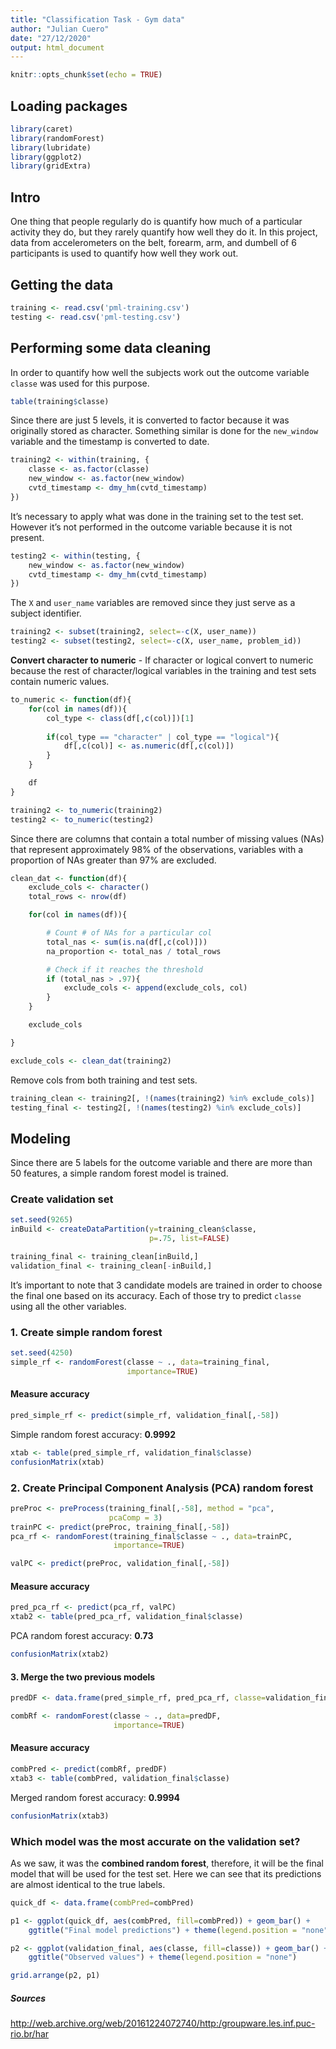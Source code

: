 ```yaml
---
title: "Classification Task - Gym data"
author: "Julian Cuero"
date: "27/12/2020"
output: html_document
---
```


```r
knitr::opts_chunk$set(echo = TRUE)
```

## Loading packages
```r
library(caret)
library(randomForest)
library(lubridate)
library(ggplot2)
library(gridExtra)
```

## Intro
One thing that people regularly do is quantify how much of a particular activity they do, but they rarely quantify how well they do it. In this project, data from accelerometers on the belt, forearm, arm, and dumbell of 6 participants is used to quantify how well they work out.

## Getting the data
```r
training <- read.csv('pml-training.csv')
testing <- read.csv('pml-testing.csv')
```

## Performing some data cleaning
In order to quantify how well the subjects work out the outcome variable `classe` was used for this purpose. 

```r
table(training$classe)
```

Since there are just 5 levels, it is converted to factor because it was originally stored as character. Something similar is done for the `new_window` variable and the timestamp is converted to date.
```r
training2 <- within(training, {
    classe <- as.factor(classe)
    new_window <- as.factor(new_window)
    cvtd_timestamp <- dmy_hm(cvtd_timestamp)
})
```

It's necessary to apply what was done in the training set to the test set. However it's not performed in the outcome variable because it is not present.
```r
testing2 <- within(testing, {
    new_window <- as.factor(new_window)
    cvtd_timestamp <- dmy_hm(cvtd_timestamp)
})
```

The `X` and `user_name` variables are removed since
they just serve as a subject identifier.
```r
training2 <- subset(training2, select=-c(X, user_name))
testing2 <- subset(testing2, select=-c(X, user_name, problem_id))
```

**Convert character to numeric** - If character or logical convert to numeric because the rest of character/logical variables in the training and test sets contain numeric values.
```r
to_numeric <- function(df){
    for(col in names(df)){
        col_type <- class(df[,c(col)])[1]
        
        if(col_type == "character" | col_type == "logical"){
            df[,c(col)] <- as.numeric(df[,c(col)])
        }
    }

    df
}
```

```r
training2 <- to_numeric(training2)
testing2 <- to_numeric(testing2)
```

Since there are columns that contain a total number of missing values (NAs) that represent approximately 98% of the observations, variables with a proportion of NAs greater than 97% are excluded.
```r
clean_dat <- function(df){
    exclude_cols <- character()
    total_rows <- nrow(df)

    for(col in names(df)){

        # Count # of NAs for a particular col
        total_nas <- sum(is.na(df[,c(col)]))
        na_proportion <- total_nas / total_rows

        # Check if it reaches the threshold
        if (total_nas > .97){
            exclude_cols <- append(exclude_cols, col)
        }
    }

    exclude_cols

}
```

```r
exclude_cols <- clean_dat(training2)
```

Remove cols from both training and test sets.
```r
training_clean <- training2[, !(names(training2) %in% exclude_cols)]
testing_final <- testing2[, !(names(testing2) %in% exclude_cols)]
```

## Modeling
Since there are 5 labels for the outcome variable and there are more than 50 features, a simple random forest model is trained.

### Create validation set
```r
set.seed(9265)
inBuild <- createDataPartition(y=training_clean$classe,
                               p=.75, list=FALSE)

training_final <- training_clean[inBuild,]
validation_final <- training_clean[-inBuild,]
```

It's important to note that 3 candidate models are trained in order to choose the final one based on its accuracy. Each of those try to predict `classe` using all the other variables.

### 1. Create simple random forest
```r
set.seed(4250)
simple_rf <- randomForest(classe ~ ., data=training_final,
                          importance=TRUE)
```

#### Measure accuracy
```r
pred_simple_rf <- predict(simple_rf, validation_final[,-58])
```

Simple random forest accuracy: **0.9992**
```r
xtab <- table(pred_simple_rf, validation_final$classe)
confusionMatrix(xtab)
```

### 2. Create Principal Component Analysis (PCA) random forest
```r
preProc <- preProcess(training_final[,-58], method = "pca",
                      pcaComp = 3)
trainPC <- predict(preProc, training_final[,-58])
pca_rf <- randomForest(training_final$classe ~ ., data=trainPC,
                       importance=TRUE)

valPC <- predict(preProc, validation_final[,-58])
```

#### Measure accuracy
```r
pred_pca_rf <- predict(pca_rf, valPC)
xtab2 <- table(pred_pca_rf, validation_final$classe)
```

PCA random forest accuracy: **0.73**
```r
confusionMatrix(xtab2)
```

#### 3. Merge the two previous models
```r
predDF <- data.frame(pred_simple_rf, pred_pca_rf, classe=validation_final$classe)
```

```r
combRf <- randomForest(classe ~ ., data=predDF,
                       importance=TRUE)
```

#### Measure accuracy
```r
combPred <- predict(combRf, predDF)
xtab3 <- table(combPred, validation_final$classe)
```

Merged random forest accuracy: **0.9994**
```r
confusionMatrix(xtab3)
```


### Which model was the most accurate on the validation set?
As we saw, it was the **combined random forest**, therefore, it will be the final model that will be used for the test set. Here we can see that its predictions are almost identical to the true labels. 
```r
quick_df <- data.frame(combPred=combPred)

p1 <- ggplot(quick_df, aes(combPred, fill=combPred)) + geom_bar() +
    ggtitle("Final model predictions") + theme(legend.position = "none")

p2 <- ggplot(validation_final, aes(classe, fill=classe)) + geom_bar() +
    ggtitle("Observed values") + theme(legend.position = "none")

grid.arrange(p2, p1)
```

##### Sources
<http://web.archive.org/web/20161224072740/http:/groupware.les.inf.puc-rio.br/har>